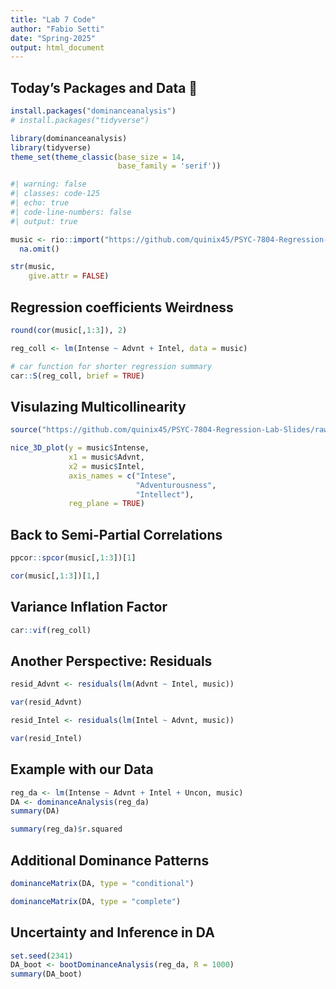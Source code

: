 ```yaml
---
title: "Lab 7 Code"
author: "Fabio Setti"
date: "Spring-2025"
output: html_document
---
```


## Today's Packages and Data 🤗


```r
install.packages("dominanceanalysis")
# install.packages("tidyverse")
```


```r
library(dominanceanalysis)
library(tidyverse)
theme_set(theme_classic(base_size = 14, 
                        base_family = 'serif'))
```


```r
#| warning: false
#| classes: code-125
#| echo: true
#| code-line-numbers: false
#| output: true

music <- rio::import("https://github.com/quinix45/PSYC-7804-Regression-Lab-Slides/raw/refs/heads/main/Slides%20Files/Data/music.csv") %>% 
  na.omit()

str(music, 
    give.attr = FALSE)
```



## Regression coefficients Weirdness 


```r
round(cor(music[,1:3]), 2)
```

```r
reg_coll <- lm(Intense ~ Advnt + Intel, data = music)

# car function for shorter regression summary 
car::S(reg_coll, brief = TRUE)
```



## Visulazing Multicollinearity


```r

source("https://github.com/quinix45/PSYC-7804-Regression-Lab-Slides/raw/refs/heads/main/Slides%20Files/R_scripts/3D_plot.R")

nice_3D_plot(y = music$Intense,
             x1 = music$Advnt,
             x2 = music$Intel,
             axis_names = c("Intese", 
                            "Adventurousness", 
                            "Intellect"),
             reg_plane = TRUE)

```


## Back to Semi-Partial Correlations



```r
ppcor::spcor(music[,1:3])[1]
```


```r
cor(music[,1:3])[1,]
```

## Variance Inflation Factor


```r
car::vif(reg_coll)
```



## Another Perspective: Residuals

```r
resid_Advnt <- residuals(lm(Advnt ~ Intel, music))

var(resid_Advnt)
```

```r
resid_Intel <- residuals(lm(Intel ~ Advnt, music))

var(resid_Intel)
```

## Example with our Data

```r
reg_da <- lm(Intense ~ Advnt + Intel + Uncon, music) 
DA <- dominanceAnalysis(reg_da)
summary(DA)
```



```r
summary(reg_da)$r.squared
```


## Additional Dominance Patterns


```r
dominanceMatrix(DA, type = "conditional")
```

```r
dominanceMatrix(DA, type = "complete")
```




## Uncertainty and Inference in DA


```r
set.seed(2341)
DA_boot <- bootDominanceAnalysis(reg_da, R = 1000)
summary(DA_boot)
```


